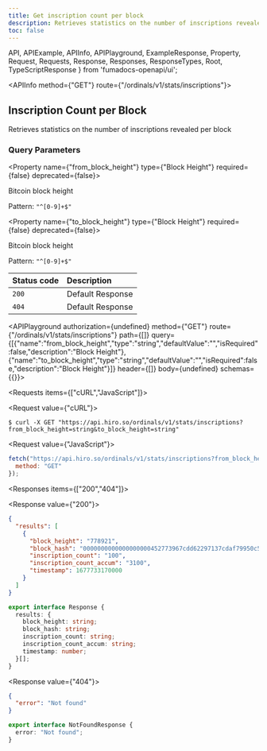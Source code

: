 ```yaml
---
title: Get inscription count per block
description: Retrieves statistics on the number of inscriptions revealed per block.
toc: false
---
```


  API,
  APIExample,
  APIInfo,
  APIPlayground,
  ExampleResponse,
  Property,
  Request,
  Requests,
  Response,
  Responses,
  ResponseTypes,
  Root,
  TypeScriptResponse
} from 'fumadocs-openapi/ui';

<Root baseUrl="https://api.hiro.so">

<API>

<APIInfo method={"GET"} route={"/ordinals/v1/stats/inscriptions"}>

## Inscription Count per Block

Retrieves statistics on the number of inscriptions revealed per block

### Query Parameters

<Property name={"from_block_height"} type={"Block Height"} required={false} deprecated={false}>

Bitcoin block height

<span>Pattern: `"^[0-9]+$"`</span>

</Property>

<Property name={"to_block_height"} type={"Block Height"} required={false} deprecated={false}>

Bitcoin block height

<span>Pattern: `"^[0-9]+$"`</span>

</Property>

| Status code | Description |
| :------ | :------ |
| `200` | Default Response |
| `404` | Default Response |

<APIPlayground authorization={undefined} method={"GET"} route={"/ordinals/v1/stats/inscriptions"} path={[]} query={[{"name":"from_block_height","type":"string","defaultValue":"","isRequired":false,"description":"Block Height"},{"name":"to_block_height","type":"string","defaultValue":"","isRequired":false,"description":"Block Height"}]} header={[]} body={undefined} schemas={{}}>

</APIPlayground>

</APIInfo>

<APIExample>

<Requests items={["cURL","JavaScript"]}>

<Request value={"cURL"}>

```terminal
$ curl -X GET "https://api.hiro.so/ordinals/v1/stats/inscriptions?from_block_height=string&to_block_height=string"
```

</Request>

<Request value={"JavaScript"}>

```js
fetch("https://api.hiro.so/ordinals/v1/stats/inscriptions?from_block_height=string&to_block_height=string", {
  method: "GET"
});
```

</Request>

</Requests>

<Responses items={["200","404"]}>

<Response value={"200"}>

<ResponseTypes>

<ExampleResponse>

```json
{
  "results": [
    {
      "block_height": "778921",
      "block_hash": "0000000000000000000452773967cdd62297137cdaf79950c5e8bb0c62075133",
      "inscription_count": "100",
      "inscription_count_accum": "3100",
      "timestamp": 1677733170000
    }
  ]
}
```

</ExampleResponse>

<TypeScriptResponse>

```ts
export interface Response {
  results: {
    block_height: string;
    block_hash: string;
    inscription_count: string;
    inscription_count_accum: string;
    timestamp: number;
  }[];
}
```

</TypeScriptResponse>

</ResponseTypes>

</Response>

<Response value={"404"}>

<ResponseTypes>

<ExampleResponse>

```json
{
  "error": "Not found"
}
```

</ExampleResponse>

<TypeScriptResponse>

```ts
export interface NotFoundResponse {
  error: "Not found";
}
```

</TypeScriptResponse>

</ResponseTypes>

</Response>

</Responses>

</APIExample>

</API>

</Root>
